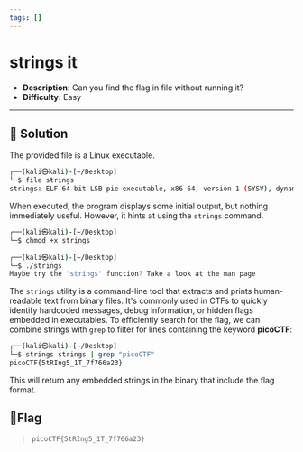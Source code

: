 ---
tags: []
---
# strings it

- **Description:** Can you find the flag in file without running it?
- **Difficulty:** Easy

---

## 🔎 Solution
The provided file is a Linux executable.
```bash
┌──(kali㉿kali)-[~/Desktop]
└─$ file strings                           
strings: ELF 64-bit LSB pie executable, x86-64, version 1 (SYSV), dynamically linked, interpreter /lib64/ld-linux-x86-64.so.2, for GNU/Linux 3.2.0, BuildID[sha1]=0cdedfba33422d235dba8c90e00fb77b235f1ff8, not stripped
```

When executed, the program displays some initial output, but nothing immediately useful. However, it hints at using the `strings` command.
```bash
┌──(kali㉿kali)-[~/Desktop]
└─$ chmod +x strings
                                                                                                                      
┌──(kali㉿kali)-[~/Desktop]
└─$ ./strings       
Maybe try the 'strings' function? Take a look at the man page
```

The `strings` utility is a command-line tool that extracts and prints human-readable text from binary files. It's commonly used in CTFs to quickly identify hardcoded messages, debug information, or hidden flags embedded in executables.
To efficiently search for the flag, we can combine strings with `grep` to filter for lines containing the keyword **picoCTF**:
```bash
┌──(kali㉿kali)-[~/Desktop]
└─$ strings strings | grep "picoCTF"
picoCTF{5tRIng5_1T_7f766a23}
```
This will return any embedded strings in the binary that include the flag format.

## 🚩Flag
> `picoCTF{5tRIng5_1T_7f766a23}`
